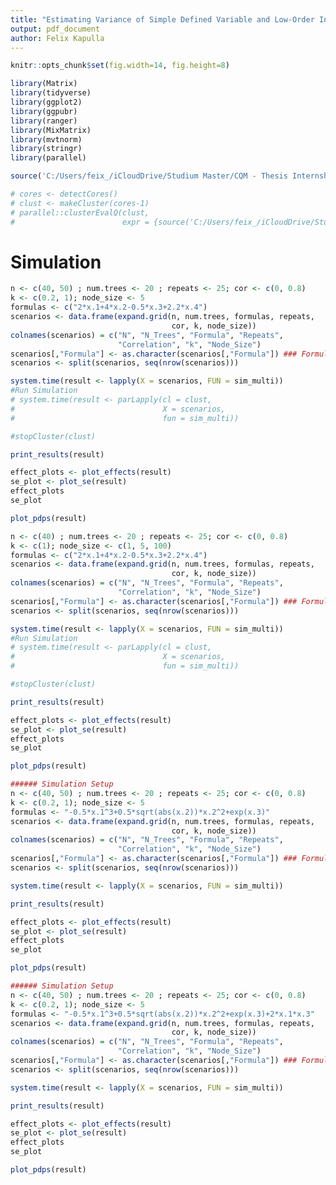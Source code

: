 ```yaml
---
title: "Estimating Variance of Simple Defined Variable and Low-Order Interaction Effects"
output: pdf_document
author: Felix Kapulla
---
```


```r
knitr::opts_chunk$set(fig.width=14, fig.height=8) 
```

```r
library(Matrix)
library(tidyverse)
library(ggplot2)
library(ggpubr)
library(ranger)
library(MixMatrix)
library(mvtnorm)
library(stringr)
library(parallel)

source('C:/Users/feix_/iCloudDrive/Studium Master/CQM - Thesis Internship/Thesis-VariableEffects/Baseline_MultipleVariableInteraction.R')

# cores <- detectCores()
# clust <- makeCluster(cores-1)
# parallel::clusterEvalQ(clust,
#                        expr = {source('C:/Users/feix_/iCloudDrive/Studium Master/CQM - Thesis Internship/Thesis-VariableEffects/Baseline_MultipleVariable.R')})

```


# Simulation  

```r
n <- c(40, 50) ; num.trees <- 20 ; repeats <- 25; cor <- c(0, 0.8)
k <- c(0.2, 1); node_size <- 5
formulas <- c("2*x.1+4*x.2-0.5*x.3+2.2*x.4")
scenarios <- data.frame(expand.grid(n, num.trees, formulas, repeats, 
                                    cor, k, node_size))
colnames(scenarios) = c("N", "N_Trees", "Formula", "Repeats", 
                        "Correlation", "k", "Node_Size")
scenarios[,"Formula"] <- as.character(scenarios[,"Formula"]) ### Formula became Factor
scenarios <- split(scenarios, seq(nrow(scenarios)))

system.time(result <- lapply(X = scenarios, FUN = sim_multi))
#Run Simulation
# system.time(result <- parLapply(cl = clust,
#                                 X = scenarios,
#                                 fun = sim_multi))

#stopCluster(clust)
```


```r
print_results(result)

effect_plots <- plot_effects(result)
se_plot <- plot_se(result)
effect_plots
se_plot
```

```r
plot_pdps(result)
```


\newpage
```r
n <- c(40) ; num.trees <- 20 ; repeats <- 25; cor <- c(0, 0.8)
k <- c(1); node_size <- c(1, 5, 100)
formulas <- c("2*x.1+4*x.2-0.5*x.3+2.2*x.4")
scenarios <- data.frame(expand.grid(n, num.trees, formulas, repeats, 
                                    cor, k, node_size))
colnames(scenarios) = c("N", "N_Trees", "Formula", "Repeats", 
                        "Correlation", "k", "Node_Size")
scenarios[,"Formula"] <- as.character(scenarios[,"Formula"]) ### Formula became Factor
scenarios <- split(scenarios, seq(nrow(scenarios)))

system.time(result <- lapply(X = scenarios, FUN = sim_multi))
#Run Simulation
# system.time(result <- parLapply(cl = clust,
#                                 X = scenarios,
#                                 fun = sim_multi))

#stopCluster(clust)
```


```r
print_results(result)

effect_plots <- plot_effects(result)
se_plot <- plot_se(result)
effect_plots
se_plot
```

```r
plot_pdps(result)
```

\newpage
```r
###### Simulation Setup
n <- c(40, 50) ; num.trees <- 20 ; repeats <- 25; cor <- c(0, 0.8) 
k <- c(0.2, 1); node_size <- 5
formulas <- "-0.5*x.1^3+0.5*sqrt(abs(x.2))*x.2^2+exp(x.3)"
scenarios <- data.frame(expand.grid(n, num.trees, formulas, repeats, 
                                    cor, k, node_size))
colnames(scenarios) = c("N", "N_Trees", "Formula", "Repeats", 
                        "Correlation", "k", "Node_Size")
scenarios[,"Formula"] <- as.character(scenarios[,"Formula"]) ### Formula became Factor
scenarios <- split(scenarios, seq(nrow(scenarios)))

system.time(result <- lapply(X = scenarios, FUN = sim_multi))
```

```r
print_results(result)

effect_plots <- plot_effects(result)
se_plot <- plot_se(result)
effect_plots
se_plot
```

```r
plot_pdps(result)
```


\newpage
```r
###### Simulation Setup
n <- c(40, 50) ; num.trees <- 20 ; repeats <- 25; cor <- c(0, 0.8)
k <- c(0.2, 1); node_size <- 5
formulas <- "-0.5*x.1^3+0.5*sqrt(abs(x.2))*x.2^2+exp(x.3)+2*x.1*x.3"
scenarios <- data.frame(expand.grid(n, num.trees, formulas, repeats, 
                                    cor, k, node_size))
colnames(scenarios) = c("N", "N_Trees", "Formula", "Repeats", 
                        "Correlation", "k", "Node_Size")
scenarios[,"Formula"] <- as.character(scenarios[,"Formula"]) ### Formula became Factor
scenarios <- split(scenarios, seq(nrow(scenarios)))

system.time(result <- lapply(X = scenarios, FUN = sim_multi))
```


```r
print_results(result)

effect_plots <- plot_effects(result)
se_plot <- plot_se(result)
effect_plots
se_plot
```

```r
plot_pdps(result)
```








